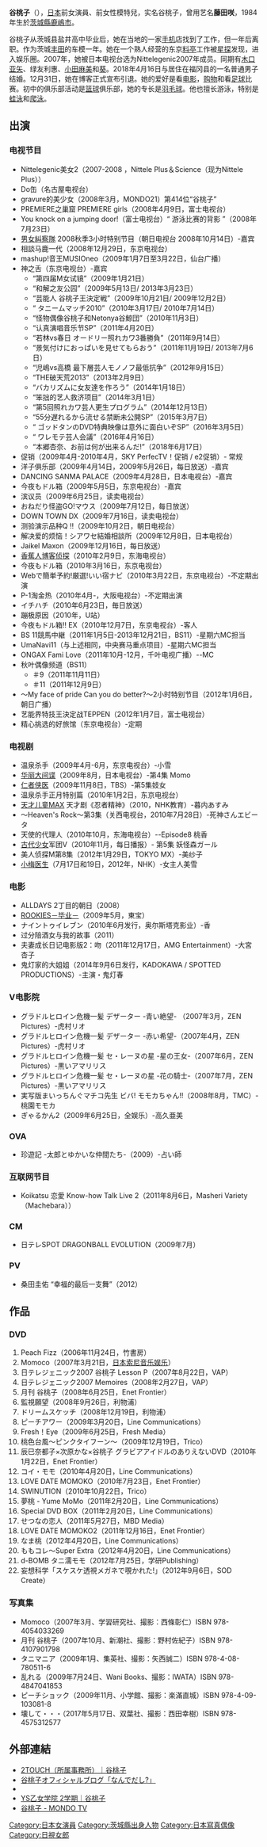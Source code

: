 {{BLP unsourced|time=2021-02-20T02:14:24+00:00}}
{{藝人
|姓名 = 谷桃子
|類型 = 模特兒
|圖片 = Tani_momoko_20171112_tokyo_rc.jpg
|圖片尺寸 =200px
|圖片簡介 =
|羅馬拼音 = Tani Momoko
|英文名 =
|暱稱 =	たにもも
|其他藝名 =藤田咲
|國籍 = {{JPN}}
|出生日期 = {{birth date and age|1984|9|9}}
|出生地點 = {{JPN}}[[茨城縣|茨城縣]][[鹿嶋市|鹿嶋市]]
|職業 =[[写真偶像|写真偶像]]、[[女演员|女演员]]
|教育程度 =
|宗教信仰 =
|配偶 =
|活躍年代 = 2006年至2018年
|唱片公司 =
|經紀公司 = 2TOUCH
|網站 = 
|相關團體 =
}}
{{Japanese|japanese=谷 桃子|kana=たに ももこ|romaji=Tani Momoko}}
'''谷桃子'''（{{bd|1984年|9月9日|||catIdx=}}），[[日本|日本]]前女演員、前女性模特兒，实名谷桃子，曾用艺名'''藤田咲'''，1984年生於[[茨城縣|茨城縣]][[鹿嶋市|鹿嶋市]]。

谷桃子从茨城县盐井高中毕业后，她在当地的一家[[手机|手机]]店找到了工作，但一年后离职。作为茨城[[丰田|丰田]]的车模一年。她在一个熟人经营的东京[[料亭|料亭]]工作被[[星探|星探]]发现，进入娱乐圈。2007年，她被日本电视台选为Nittelegenic2007年成员。同期有[[木口亚矢|木口亚矢]]、绿友利惠、[[小田麻美|小田麻美]]和[[葵|葵]]。2018年4月16日与居住在福冈县的一名普通男子结婚。12月31日，她在博客正式宣布引退。她的爱好是看[[电影|电影]]，[[购物|购物]]和看[[足球|足球]]比赛。初中的俱乐部活动是[[篮球|篮球]]俱乐部，她的专长是[[羽毛球|羽毛球]]。他也擅长游泳，特别是[[蛙泳|蛙泳]]和[[爬泳|爬泳]]。
== 出演 ==
=== 电视节目 ===
* Nittelegenic美女2（2007-2008 ，Nittele Plus＆Science（现为Nittele Plus））
* Do缶（名古屋电视台）
* gravure的美少女（2008年3月，MONDO21）第414位“谷桃子”
* PREMIERE之巢窟 PREMIERE girls（2008年4月9日，富士电视台）
* You knock on a jumping door!（富士电视台）“ 游泳比赛的背影 ”（2008年7月23日）
* [[男女糾察隊|男女糾察隊]] 2008秋季3小时特别节目（朝日电视台 2008年10月14日）-嘉宾
* 相談马鹿一代（2008年12月29日，东京电视台）
* mashup!音王MUSIOneo（2009年1月7日至3月22日，仙台广播）
* 神之舌（东京电视台）-嘉宾
**“第四届M女试镜”（2009年1月21日）
**“和解之友公园”（2009年5月13日/ 2013年3月23日）
**“芸能人 谷桃子王決定戦”（2009年10月21日/ 2009年12月2日）
**“ タニームマッチ2010”（2010年3月17日/ 2010年7月14日）
**“怪物偶像谷桃子和Netonya谷鯨団”（2010年11月3日）
** “认真演唱音乐节SP”（2011年4月20日）
**“若林vs春日 オードリー照れカワ3番勝負”（2011年9月14日）
**“景気付けにおっぱいを見せてもらおう”（2011年11月19日/ 2013年7月6日）
**“児嶋vs高橋 最下層芸人モノノフ最低抗争”（2012年9月15日）
**“THE破天荒2013”（2013年2月9日）
**“バカリズムに女友達を作ろう”（2014年1月18日）
**“笨拙的艺人救济项目”（2014年3月1日）
**“第5回照れカワ芸人更生プログラム”（2014年12月13日）
**“55分遅れるから流せる禁断未公開SP”（2015年3月7日）
**“ ゴッドタンのDVD特典映像は意外に面白いぞSP”（2016年3月5日）
**“ ワレモテ芸人会議”（2016年4月16日）
**“本郷杏奈、お前は何が出来るんだ!”（2018年6月17日）
* 促销（2009年4月-2010年4月，SKY PerfecTV！促销 / e2促销）- 常规
* 洋子俱乐部（2009年4月14日，2009年5月26日，每日放送）-嘉宾
* DANCING SANMA PALACE（2009年4月28日，日本电视台）-嘉宾
* 今夜もドル箱（2009年5月5日，东京电视台）-嘉宾
* 滨议员（2009年6月25日，读卖电视台）
* おねだり怪盗GO!マウス（2009年7月12日，每日放送）
* DOWN TOWN DX（2009年7月16日，读卖电视台）
* 测验演示品种Q !!（2009年10月2日，朝日电视台）
* 解决爱的烦恼！シアワセ結婚相談所（2009年12月8日，日本电视台）
* Jaikel Maxon（2009年12月16日，每日放送）
* [[香蕉人博客侦探|香蕉人博客侦探]]（2010年2月9日，东海电视台）
* 今夜もドル箱（2010年3月16日，东京电视台）
* Webで簡単予約!厳選!いい宿ナビ（2010年3月22日，东京电视台）-不定期出演
* P-1淘金热（2010年4月-，大阪电视台）-不定期出演
* イチハチ（2010年6月23日，毎日放送）
* 蹦极原因（2010年，U站）
* 今夜もドル箱!! EX（2010年12月7日，东京电视台）-客人
* BS 11競馬中継（2011年1月5日-2013年12月21日，BS11）-星期六MC担当
* UmaNavi11（与上述相同，中央赛马重点项目）-星期六MC担当
* ONGAX Fami Love（2011年10月-12月，千叶电视广播）--MC
* 秋叶偶像频道（BS11）
**＃9（2011年11月11日）
**＃11（2011年12月9日）
* 〜My face of pride Can you do better?〜2小时特别节目（2012年1月6日，朝日广播）
* 艺能界特技王決定战TEPPEN（2012年1月7日，富士电视台）
* 精心挑选的好旅馆（东京电视台）-定期
===电视剧===
* 温泉杀手（2009年4月-6月，东京电视台）-小雪
* [[华丽大间谍|华丽大间谍]]（2009年8月，日本电视台）-第4集 Momo
* [[仁者侠医|仁者侠医]]（2009年11月8日，TBS）-第5集妓女
* 温泉杀手正月特别篇（2010年1月2日，东京电视台）
* [[天才儿童MAX|天才儿童MAX]] 天才剧《忍者精神》（2010，NHK教育）-暮内あすみ
* 〜Heaven's Rock〜第3集（关西电视台，2010年7月28日）-死神さんエビータ
* 天使的代理人（2010年10月，东海电视台）--Episode8 桃香
* [[古代少女|古代少女]]军团V（2010年11月，每日播报）- 第5集 妖怪森ガール
* 美人侦探M第8集（2012年1月29日，TOKYO MX）-美纱子
* [[小梅医生|小梅医生]]（7月17日和19日，2012年，NHK）-女主人美雪
===电影===
* ALLDAYS 2丁目的朝日（2008）
* [[教頭當家|ROOKIES－毕业－]]（2009年5月，東宝）
* ナイントゥイレブン（2010年6月发行，奥尔斯塔克影业）-香
* 过分陪酒女与我的故事（2011）
* 夫妻成长日记电影版2：吻（2011年12月17日，AMG Entertainment）-大宮杏子
* 鬼灯家的大姐姐（2014年9月6日发行，KADOKAWA / SPOTTED PRODUCTIONS）-主演・鬼灯春
===V电影院===
* グラドルヒロイン危機一髪 デザーター -青い絶望- （2007年3月，ZEN Pictures）-虎村リオ
* グラドルヒロイン危機一髪 デザーター -赤い希望-（2007年4月，ZEN Pictures）-虎村リオ
* グラドルヒロイン危機一髪 セ・レーヌの星 -星の王女-（2007年6月，ZEN Pictures）-黒いアマリリス
* グラドルヒロイン危機一髪 セ・レーヌの星 -花の騎士-（2007年7月，ZEN Pictures）-黒いアマリリス
* 実写版まいっちんぐマチコ先生 ビバ! モモカちゃん!!（2008年8月，TMC）-桃園モモカ
* ぎゃるかん2（2009年6月25日，全娱乐）-高久亜美
===OVA===
* 珍遊記 -太郎とゆかいな仲間たち-（2009）-占い師
===互联网节目===
* Koikatsu 恋愛 Know-how Talk Live 2（2011年8月6日，Masheri Variety（Machebara））
===CM===
* 日テレSPOT DRAGONBALL EVOLUTION（2009年7月）
===PV===
* 桑田圭佑 “幸福的最后一支舞”（2012）
== 作品 ==
=== DVD ===
# Peach Fizz（2006年11月24日，竹書房）
# Momoco（2007年3月21日，[[日本索尼音乐娱乐|日本索尼音乐娱乐]]）
# 日テレジェニック2007 谷桃子 Lesson P（2007年8月22日，VAP）
# 日テレジェニック2007 Memoires（2008年2月27日，VAP）
# 月刊 谷桃子（2008年6月25日，Enet Frontier）
# 監視願望（2008年9月26日，利物浦）
# ドリームスケッチ（2008年12月19日，利物浦）
# ピーチアワー（2009年3月20日，Line Communications）
# Fresh！Eye（2009年6月25日，Fresh Media）
# 桃色台風〜ピンクタイフーン〜（2009年12月19日，Trico）
# 辰巳奈都子×次原かな×谷桃子 グラビアアイドルのありえないDVD（2010年1月22日，Enet Frontier）
# コイ・モモ（2010年4月20日，Line Communications）
# LOVE DATE MOMOKO（2010年7月23日，Enet Frontier）
# SWINUTION（2010年10月22日，Trico）
# 夢桃 - Yume MoMo（2011年2月20日，Line Communications）
# Special DVD BOX（2011年2月20日，Line Communications）
# せつなの恋人（2011年5月27日，MBD Media）
# LOVE DATE MOMOKO2（2011年12月16日，Enet Frontier）
# なま桃（2012年4月20日，Line Communications）
# ももコレ〜Super Extra（2012年4月20日，Line Communications）
# d-BOMB タニ濡モモ（2012年7月25日，学研Publishing）
# 妄想科学「スケスケ透視メガネで覗かれた!」（2012年9月6日，SOD Create）
=== 写真集 ===
* Momoco（2007年3月、学習研究社、撮影：西條彰仁）ISBN 978-4054033269
* 月刊 谷桃子（2007年10月、新潮社、撮影：野村佐紀子）ISBN 978-4107901798
* タニマニア（2009年1月、集英社、撮影：矢西誠二）ISBN 978-4-08-780511-6
* 乱れる（2009年7月24日、Wani Books、撮影：IWATA）ISBN 978-4847041853
* ピーチショック（2009年11月、小学館、撮影：楽滿直城）ISBN 978-4-09-103081-8
* 壊して・・・（2017年5月17日、双葉社、撮影：西田幸樹）ISBN 978-4575312577

==外部連結==
* [http://www.2touch.co.jp/tani.html 2TOUCH（所属事務所）｜谷桃子] {{Wayback|url=http://www.2touch.co.jp/tani.html |date=20201118035227 }}
* [https://ameblo.jp/tanimomo/ 谷桃子オフィシャルブログ「なんでだし?」] {{Wayback|url=https://ameblo.jp/tanimomo/ |date=20201118035301 }}
* {{Twitter|tanimomoko0909}}
* [https://visualweb.youngsunday.com/otome/06202.html YS乙女学院 2学期｜谷桃子] {{Wayback|url=https://visualweb.youngsunday.com/otome/06202.html |date=20210118063448 }}
* [http://www.mondotv.jp/idol/idol/gravure/414 谷桃子 - MONDO TV] {{Wayback|url=http://www.mondotv.jp/idol/idol/gravure/414 |date=20201130112139 }}

{{日視女郎}}

{{DEFAULTSORT:Tani}}
[[Category:日本女演員|Category:日本女演員]]
[[Category:茨城縣出身人物|Category:茨城縣出身人物]]
[[Category:日本寫真偶像|Category:日本寫真偶像]]
[[Category:日視女郎|Category:日視女郎]]